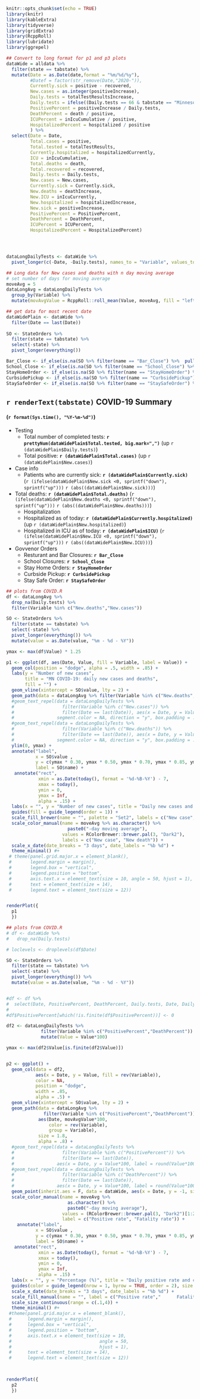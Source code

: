 

```r
knitr::opts_chunk$set(echo = TRUE)
library(knitr)
library(kableExtra)
library(tidyverse)
library(gridExtra)
library(RcppRoll)
library(lubridate)
library(ggrepel)

## Convert to long format for p1 and p3 plots
dataWide = alldata %>% 
  filter(state == tabstate) %>%
  mutate(Date = as.Date(date,format = "%m/%d/%y"),
         #Datef = factor(str_remove(Date,"2020-")),
         Currently.sick = positive - recovered,            
         New.cases = as.integer(positiveIncrease),
         Daily.tests = totalTestResultsIncrease,
         Daily.tests = ifelse((Daily.tests == 66 & tabstate == "Minnesota"), 367, Daily.tests),   # Known bad datapoint for MN in data set, forcing it to fit
         PositivePercent = positiveIncrease / Daily.tests,
         DeathPercent = death / positive,
         ICUPercent = inIcuCumulative / positive,
         HospitalizedPercent = hospitalized / positive
         ) %>%
  select(Date = Date, 
         Total.cases = positive,
         Total.tested = totalTestResults,
         Currently.hospitalized = hospitalizedCurrently,
         ICU = inIcuCumulative,
         Total.deaths = death,
         Total.recovered = recovered,
         Daily.tests = Daily.tests,            
         New.cases = New.cases,              
         Currently.sick = Currently.sick,        
         New.deaths = deathIncrease,             
         New.ICU = inIcuCurrently,                
         New.hospitalized = hospitalizedIncrease,       
         New.sick = positiveIncrease,               
         PositivePercent = PositivePercent,
         DeathPercent = DeathPercent,
         ICUPercent = ICUPercent,            
         HospitalizedPercent = HospitalizedPercent)




dataLongDailyTests <- dataWide %>% 
  pivot_longer(c(-Date, -Daily.tests), names_to = "Variable", values_to = "Value")

## Long data for New cases and deaths with n day moving average
# set number of days for moving average 
moveAvg = 5
dataLongAvg = dataLongDailyTests %>%
  group_by(Variable) %>%
  mutate(movAvgValue = RcppRoll::roll_mean(Value, moveAvg, fill = "left", align = "right"))

## get data for most recent date 
dataWidePlain <- dataWide %>% 
  filter(Date == last(Date))
  
SO <- StateOrders %>% 
  filter(state == tabstate) %>%
  select(-state) %>%
  pivot_longer(everything())

Bar_Close <- if_else(is.na(SO %>% filter(name == "Bar_Close") %>%  pull(value)), "None", SO %>% filter(name == "Bar_Close") %>%  pull(value))
School_Close <- if_else(is.na(SO %>% filter(name == "School_Close") %>%  pull(value)), "None", SO %>% filter(name == "School_Close") %>%  pull(value))
StayHomeOrder <- if_else(is.na(SO %>% filter(name == "StayHomeOrder") %>%  pull(value)), "None", SO %>% filter(name == "StayHomeOrder") %>%  pull(value))
CurbsidePickup <- if_else(is.na(SO %>% filter(name == "CurbsidePickup") %>%  pull(value)), "None", SO %>% filter(name == "CurbsidePickup") %>%  pull(value))
StaySafeOrder <- if_else(is.na(SO %>% filter(name == "StaySafeOrder") %>%  pull(value)), "None", SO %>% filter(name == "StaySafeOrder") %>%  pull(value))


```

## `r renderText(tabstate)` COVID-19 Summary 
#### (`r format(Sys.time(), "%Y-%m-%d")`)

* Testing
  + Total number of completed tests: **`r prettyNum(dataWidePlain$Total.tested, big.mark=",")`** (up `r (dataWidePlain$Daily.tests)`)
  + Total positive: **`r (dataWidePlain$Total.cases)`** (up `r (dataWidePlain$New.cases)`)
* Case info   
  + Patients who are currently sick: **`r (dataWidePlain$Currently.sick)`** (`r (ifelse(dataWidePlain$New.sick <0, sprintf("down"), sprintf("up")))` `r (abs((dataWidePlain$New.sick)))`)
+ Total deaths: **`r (dataWidePlain$Total.deaths)`** (`r (ifelse(dataWidePlain$New.deaths <0, sprintf("down"), sprintf("up")))` `r (abs((dataWidePlain$New.deaths)))`)
  - Hospitalization   
  - Hospitalized as of today: **`r (dataWidePlain$Currently.hospitalized)`** (up `r (dataWidePlain$New.hospitalized)`)
  - Hospitalized in ICU as of today: **`r (dataWidePlain$ICU)`** (`r (ifelse(dataWidePlain$New.ICU <0, sprintf("down"), sprintf("up")))` `r (abs((dataWidePlain$New.ICU)))`)
* Govvenor Orders
  - Resturant and Bar Closures: **`r Bar_Close`**
  - School Closures: **`r School_Close`**
  - Stay Home Orders: **`r StayHomeOrder`**
  - Curbside Pickup: **`r CurbsidePickup`**
  - Stay Safe Order: **`r StaySafeOrder`**


```r

## plots from COVID.R
df <- dataLongAvg %>% 
  drop_na(Daily.tests) %>% 
  filter(Variable %in% c("New.deaths","New.cases"))

SO <- StateOrders %>% 
  filter(state == tabstate) %>%
  select(-state) %>%
  pivot_longer(everything()) %>%
  mutate(value = as.Date(value, "%m - %d - %Y"))

ymax <- max(df$Value) * 1.25

p1 <- ggplot(df, aes(Date, Value, fill = Variable, label = Value)) +
  geom_col(position = "dodge", alpha = .5, width = .85) +
  labs(y = "Number of new cases", 
       title = "MN COVID-19: daily new cases and deaths", 
       fill = "") +
  geom_vline(xintercept = SO$value, lty = 2) + 
  geom_path(data = dataLongAvg %>% filter(Variable %in% c("New.deaths","New.cases")), aes(Date, movAvgValue, color = Variable, group = Variable), size = 1.6, alpha = .9) +
  #geom_text_repel(data = dataLongDailyTests %>% 
  #                  filter(Variable %in% c("New.cases")) %>% 
  #                  filter(Date == last(Date)), aes(x = Date, y = Value), 
  #                segment.color = NA, direction = "y", box.padding = .05, nudge_x = -.25, nudge_y = 1, size = 4) +
  #geom_text_repel(data = dataLongDailyTests %>% 
  #                  filter(Variable %in% c("New.deaths")) %>% 
  #                  filter(Date == last(Date)), aes(x = Date, y = Value), 
  #                segment.color = NA, direction = "y", box.padding = .05, nudge_x = .25, nudge_y = 1, size = 4, ylim = c(0, Inf)) +
  ylim(0, ymax) +
  annotate("label", 
           x = SO$value ,
           y = c(ymax * 0.30, ymax * 0.50, ymax * 0.70, ymax * 0.85, ymax * 0.95), 
           label = SO$name) +
   annotate("rect", 
            xmin = as.Date(today(), format = '%d-%B-%Y') - 7, 
            xmax = today(), 
            ymin = 0, 
            ymax = Inf, 
            alpha = .15) +
  labs(x = "", y = "Number of new cases", title = "Daily new cases and deaths", fill = "") +
  guides(fill = guide_legend(order = 1)) +
  scale_fill_brewer(name = "", palette = "Set2", labels = c("New case", "New death")) +
  scale_color_manual(name = moveAvg %>% as.character() %>% 
                       paste0("-day moving average"), 
                     values = RColorBrewer::brewer.pal(3, "Dark2"), 
                     labels = c("New case", "New death")) +
  scale_x_date(date_breaks = "3 days", date_labels = "%b %d") +
  theme_minimal() #+
 # theme(panel.grid.major.x = element_blank(), 
 #       legend.margin = margin(),
 #       legend.box = "vertical",
 #       legend.position = "bottom", 
 #       axis.text.x = element_text(size = 10, angle = 50, hjust = 1), 
 #       text = element_text(size = 14), 
 #       legend.text = element_text(size = 12))


renderPlot({
  p1
  })


```


```r

## plots from COVID.R
# df <- dataWide %>% 
#   drop_na(Daily.tests)

# loclevels <- droplevels(df$Date)

SO <- StateOrders %>% 
  filter(state == tabstate) %>%
  select(-state) %>%
  pivot_longer(everything()) %>%
  mutate(value = as.Date(value, "%m - %d - %Y"))


#df <- df %>%
#  select(Date, PositivePercent, DeathPercent, Daily.tests, Date, Daily.tests) 
#
#df$PositivePercent[which(!is.finite(df$PositivePercent))] <- 0

df2 <- dataLongDailyTests %>% 
             filter(Variable %in% c("PositivePercent","DeathPercent")) %>% 
             mutate(Value = Value*100)

ymax <- max(df2$Value[is.finite(df2$Value)])


p2 <- ggplot() +
  geom_col(data = df2, 
           aes(x = Date, y = Value, fill = rev(Variable)), 
           color = NA, 
           position = "dodge", 
           width = .85, 
           alpha = .5) +
  geom_vline(xintercept = SO$value, lty = 2) + 
  geom_path(data = dataLongAvg %>% 
              filter(Variable %in% c("PositivePercent","DeathPercent")), 
            aes(Date, movAvgValue*100, 
                color = rev(Variable), 
                group = Variable), 
            size = 1.8, 
            alpha = .8) +
  #geom_text_repel(data = dataLongDailyTests %>% 
  #                  filter(Variable %in% c("PositivePercent")) %>% 
  #                  filter(Date == last(Date)), 
  #                aes(x = Date, y = Value*100, label = round(Value*100,2)), segment.color = NA, direction = "y", box.padding = .05, nudge_x = -.05, nudge_y = 1, size = 3.5) +
  #geom_text_repel(data = dataLongDailyTests %>% 
  #                  filter(Variable %in% c("DeathPercent")) %>% 
  #                  filter(Date == last(Date)), 
  #                aes(x = Date, y = Value*100, label = round(Value*100,2)), segment.color = NA, direction = "y", box.padding = .05, nudge_x = .5, nudge_y = 1, size = 3.5, ylim = c(0, Inf)) +
  geom_point(inherit.aes = F, data = dataWide, aes(x = Date, y = -1, size = Daily.tests), shape = 21, stroke = 1, fill = "white") +
  scale_color_manual(name = moveAvg %>% 
                       as.character() %>% 
                       paste0("-day moving average"), 
                     values = (RColorBrewer::brewer.pal(3, "Dark2")[1:2]), 
                     label = c("Positive rate", "Fatality rate")) +
    annotate("label", 
           x = SO$value ,
           y = c(ymax * 0.30, ymax * 0.50, ymax * 0.70, ymax * 0.85, ymax * 0.95), 
           label = SO$name) +
   annotate("rect", 
            xmin = as.Date(today(), format = '%d-%B-%Y') - 7, 
            xmax = today(), 
            ymin = 0, 
            ymax = Inf, 
            alpha = .15) +
  labs(x = "", y = "Percentage (%)", title = "Daily positive rate and case fatality rate", size = "Daily tests", fill = "Positive rate") +
  guides(color = guide_legend(nrow = 1, byrow = TRUE, order = 2), size = guide_legend(order = 3), fill = guide_legend(order = 1)) +
  scale_x_date(date_breaks = "3 days", date_labels = "%b %d") +
  scale_fill_manual(name = "", label = c("Positive rate","      Fatality rate \n(total death/total case)"), values = (RColorBrewer::brewer.pal(3, "Set2")[1:2])) +
  scale_size_continuous(range = c(.1,4)) +
  theme_minimal() #+
 #theme(panel.grid.major.x = element_blank(),
 #      legend.margin = margin(),
 #      legend.box = "vertical",
 #      legend.position = "bottom", 
 #      axis.text.x = element_text(size = 10, 
 #                                 angle = 50, 
 #                                 hjust = 1), 
 #      text = element_text(size = 14),
 #      legend.text = element_text(size = 12))
 


renderPlot({
  p2
  })


```

